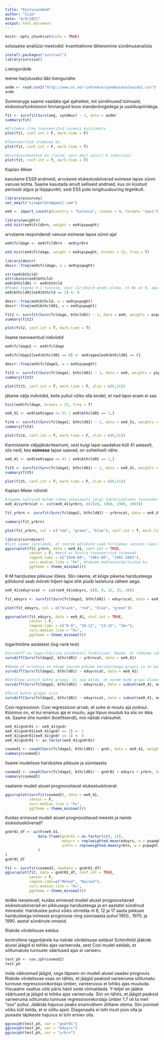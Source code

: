 ```yaml
---
title: "Kestusandmed"
author: "Siim"
date: "4/9/2021"
output: html_document
---
```


```r
knitr::opts_chunk$set(echo = TRUE)
```

sotsiaalse analüüsi meetodid: kvantitatiivne lähenemine
sündmusanalüüs


```r
install.packages("survival")
library(survival)
```

Loengunäide 

teeme harjutuseks läbi loengunäite

```r
andm <- read.csv2("http://www.ut.ee/~indrekso/syndmusanalnaide2.csv")
andm
```

Summaryga saame vaadata igal ajahetkel, mil sündmused toimusid, elukestusfunktsiooni hinnanguid koos standardvigadega ja usalduspiiridega.
```r
fit <- survfit(Surv(aeg, syndmus) ~ 1, data = andm)
summary(fit)
```

```r
#Elulemus ilma tsenseeritud inimesi kujutamata
plot(fit, conf.int = F, mark.time = F)

#Tsenseeritud inimesed ka
plot(fit, conf.int = F, mark.time = T)

#Usaldusvahemikud ka (laiad, sest meil ainult 0 indiviidi)
plot(fit, conf.int = T, mark.time = T)
```

Kaplan-Meier 

kasutame ESS9 andmeid, arvutame elukestuskõverad esimese lapse sünni vanuse kohta. Saame kasutada ainult selliseid andmed, kus on küsitud perioodi algus ja lõpppunkti, sest ESS pole longituuduuring tegelikult.

```r
library(essurvey)
set_email("siimpoldre@gmail.com")

ee9 <- import_country(country = "Estonia", rounds = 9, format= "spss")

library(weights)
wtd.hist(ee9$fcldbrn, weight = ee9$pspwght)
```

arvutame respondendi vanuse esimese lapse sünni ajal

```r
ee9$fcldage <- ee9$fcldbrn - ee9$yrbrn

wtd.hist(ee9$fcldage, weight = ee9$pspwght, breaks = 25, freq = T)

library(descr)
descr::freq(ee9$fcldage, w = ee9$pspwght)

str(ee9$bthcld)
attributes(ee9$bthcld)
ee9$bthcld01 <- ee9$bthcld
#Peame tegema 0-1 tunnuse, sest järjekord peaks olema, et No on 0, aga siin on 1.
ee9$bthcld01[ee9$bthcld == 2] <- 0

descr::freq(ee9$bthcld, w = ee9$pspwght)
descr::freq(ee9$bthcld01, w = ee9$pspwght)

fit2 <- survfit(Surv(fcldage, bthcld01) ~ 1, data = ee9, weights = pspwght)
summary(fit2)

plot(fit2, conf.int = T, mark.time = T)
```

lisame tsenseeritud indiviidid

```r
ee9$fcldage2 <- ee9$fcldage

ee9$fcldage2[ee9$bthcld01 == 0] <- ee9$agea[ee9$bthcld01 == 0]

descr::freq(ee9$fcldage2, w = ee9$pspwght)

fit3 <- survfit(Surv(fcldage2, bthcld01) ~ 1, data = ee9, weights = pspwght)
summary(fit3)

plot(fit3, conf.int = T, mark.time = F, xlim = c(0,51))
```

jätame välja indiviidid, kelle puhul võiks olla kindel, et nad lapsi enam ei saa

```r

hist(ee9$fcldage, breaks = 25, freq = T)

ee9_51 <- ee9[ee9$agea <= 51 | ee9$bthcld01 == 1,]

fit4 <- survfit(Surv(fcldage2, bthcld01) ~ 1, data = ee9_51, weights = pspwght)
summary(fit4)

plot(fit4, conf.int = T, mark.time = F, xlim = c(0,51))
```

Karmistame väljajätukriteeriumi, sest kuigi lapsi saadakse küll 41 aataselt, siis neid, kes **esimese** lapse saavad, on suhteliselt vähe.

```r
ee9_41 <- ee9[ee9$agea <= 41 | ee9$bthcld01 == 1,]

fit5 <- survfit(Surv(fcldage2, bthcld01) ~ 1, data = ee9_41, weights = pspwght)
summary(fit5)

plot(fit5, conf.int = T, mark.time = F, xlim = c(0,51))
```


Kaplan-Meier rühmiti 

```r
#Jagame vastajad kolme rühma sünniaasta järgi faktoriaalseks tunnuseks sisuliselt
ee9_41$yrbrncat <- cut(ee9_41$yrbrn, c(1928, 1960, 1980, 2003))

fit_yrbrn <- survfit(Surv(fcldage2, bthcld01) ~ yrbrncat, data = ee9_41, weights = pspwght)

summary(fit_yrbrn)

plot(fit_yrbrn, col = c("red", "green", "blue"), conf.int = T, mark.time = F, xlim = c(0,51))

library(survminer)
#Siit saame järeldada, et noorem põlvkond saab hilisemas vanuses lapsi.
ggsurvplot(fit_yrbrn, data = ee9_41, conf.int = TRUE, 
           censor = F, #meid ei huvita tsenseeritud inimesed 
           legend.labs = c("1928-60", "1961-80", "1981-2003"), 
           surv.median.line = "hv", #tahame mediaaniväärtusied ka 
           ggtheme = theme_minimal())
```

K-M haridustee pikkuse lõikes. SIin näeme, et kõige pikema haridusteega põlvkond saab mõneti hiljem lapsi ehk püsib lastetuna vähem aega.
```r
ee9_41$eduyrscat <- cut(ee9_41$eduyrs, c(0, 9, 12, 15, 30))

fit_eduyrs <- survfit(Surv(fcldage2, bthcld01) ~ eduyrscat, data = ee9_41, weights = pspwght)

plot(fit_eduyrs, col = c("black", "red", "blue", "green"))

ggsurvplot(fit_eduyrs, data = ee9_41, conf.int = TRUE, 
           censor = F, 
           legend.labs = c("0-9", "10-12", "13-15", "16+"), 
           surv.median.line = "hv", 
           ggtheme = theme_minimal())
```

logaritmiline astaktest (log-rank test) 
```r
#survdiff on logaritmilise astaktesti funktsioon. Näeme, et rühmade vahel on oluline erinevus hii-ruut testi kohaselt. Siin tekib erinevus, sest kolmas kõver (vt üleval sinine), mis erineb oluliselt ja seega tleb oluline hii-ruut.
survdiff(Surv(fcldage2, bthcld01) ~ yrbrncat, data = ee9_41)

#Näeme,et erinevus on kõige suurem pikima haridusteega grupis ja on ka oluline statistiliselt.
survdiff(Surv(fcldage2, bthcld01) ~ eduyrscat, data = ee9_41)

#Võrdleme ainult kahte gruppi. Ei saa öelda, et nende kahe grupi elukestuskõverad on erinevad.
survdiff(Surv(fcldage2, bthcld01) ~ eduyrscat, data = subset(ee9_41, eduyrs <= 12))

#Teist kahte gruppi siin.
survdiff(Surv(fcldage2, bthcld01) ~ eduyrscat, data = subset(ee9_41, eduyrs > 12))
```

Coxi regressioon. Coxi regressioon arvab, et suhe ei muutu aja jooksul. Küismus on, et kui enamus aja ei muutu, aga lõpus muutub ka siis on ikka ok. Saame ühe numbri (koefitsendi), mis näitab riskisuhet.
```r
ee9_41$gndr01 <- ee9_41$gndr
ee9_41$gndr01[ee9_41$gndr == 2] <- 1
ee9_41$gndr01[ee9_41$gndr == 1] <- 0
ee9_41$gndr01 <- as.factor(ee9_41$gndr01)

coxmod1 <- coxph(Surv(fcldage2, bthcld01) ~ gndr, data = ee9_41, weights = pspwght)
summary(coxmod1)
```

lisame mudelisse haridustee pikkuse ja sünniaasta
```r
coxmod2 <- coxph(Surv(fcldage2, bthcld01) ~ gndr01 + eduyrs + yrbrn, data = ee9_41, weights = pspwght)
summary(coxmod2)
```

vaatame mudeli alusel prognoositavat elukestuskõverat
```r
ggsurvplot(survfit(coxmod2), data = ee9_41, 
           censor = F, 
           surv.median.line = "hv", 
           ggtheme = theme_minimal())
```

Kuidas erinevad mudeli alusel prognoositavad meeste ja naiste elukestuskõverad?

```r
gndr01_df <- with(ee9_41,
               data.frame(gndr01 = as.factor(c(0, 1)),
                          eduyrs = rep(weighted.mean(eduyrs, w = pspwght, na.rm = TRUE), 2),
                          yrbrn = rep(weighted.mean(yrbrn, w = pspwght, na.rm = TRUE), 2)
               )
)
gndr01_df

fit <- survfit(coxmod2, newdata = gndr01_df)
ggsurvplot(fit, data = gndr01_df, conf.int = TRUE, 
           censor = F, 
           legend.labs=c("Mehed", "Naised"), 
           surv.median.line = "hv", 
           ggtheme = theme_minimal())
```

leidke iseseisvalt, kuidas erinevad mudeli alusel prognoositavad elukestuskõverad eri pikkusega haridusteega ja eri aastatel sündinud inimestel. Haridustee puhul võiks võrrelda nt 8, 12 ja 17 aasta pikkuse haridusteega inimeste prognoose ning sünniaasta puhul 1950., 1970. ja 1990. aastal sündinute omasid.

Riskide võrdelisuse eeldus 

kontrollime tagantjärele ka riskide võrdelisuse eeldust Schönfeldi jääkide alusel
jäägid ei tohiks ajas varieeruda, sest Coxi mudel eeldab, et sõltumatute tunnuste väärtused ajas ei varieeru


```r
test_ph <- cox.zph(coxmod2)
test_ph
```


mida väiksemad jäägid, sega täpsem on mudeli alusel saadav prognoos. Riskide võrdelisuse osas on tähtis, et jäägid peaksid varieeruma sõltumatu tunnuse regressioonikordaja ümber, varieeruvus ei tohiks ajas muutuda. Visuaalne vaatlus võib päris hästi seda võimaldada. Y-teljel on jääkie väärtused ja jäägid ei tohiks ajas varieeruda. Siin on tähtis, et jäägid peaksid varieeruma sõltumatu tunnuse regressioonikordaja ümber 1.7 oli ta meil "soo" puhul. Jääkida hajuvus peaks enamvähem ühtlane olema. Siin joonisel võiks küll öelda, et ei sõltu ajast. Diagonaalis ei tohi must joon olla ja punaste täpikeste hajuvus ei tohi erinev olla.

```r
ggcoxzph(test_ph, var = "gndr01")
ggcoxzph(test_ph, var = "eduyrs")
ggcoxzph(test_ph, var = "yrbrn")
```


